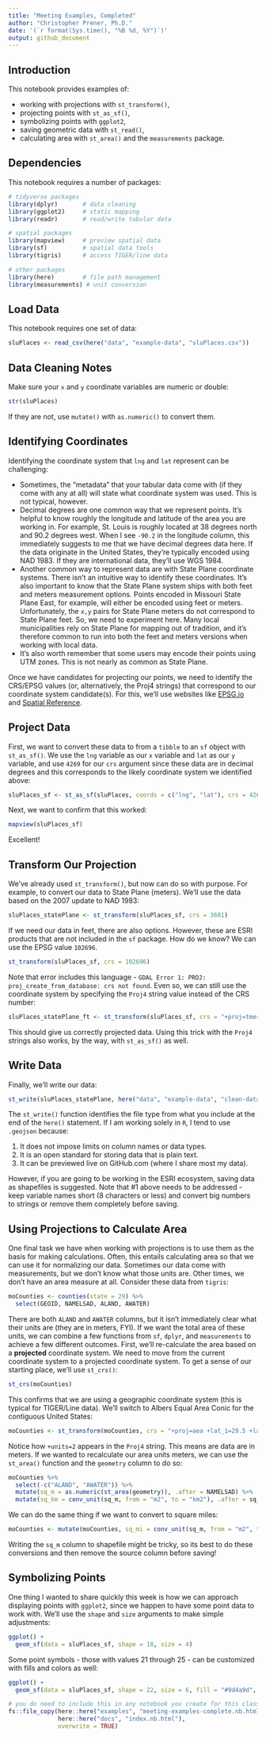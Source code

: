 ```yaml
---
title: "Meeting Examples, Completed"
author: "Christopher Prener, Ph.D."
date: '(`r format(Sys.time(), "%B %d, %Y")`)'
output: github_document
---
```


## Introduction
This notebook provides examples of:

  * working with projections with `st_transform()`, 
  * projecting points with `st_as_sf()`,
  * symbolizing points with `ggplot2`,
  * saving geometric data with `st_read()`,
  * calculating area with `st_area()` and the `measurements` package.

## Dependencies
This notebook requires a number of packages:

```r
# tidyverse packages
library(dplyr)       # data cleaning
library(ggplot2)     # static mapping
library(readr)       # read/write tabular data

# spatial packages
library(mapview)     # preview spatial data
library(sf)          # spatial data tools
library(tigris)      # access TIGER/line data

# other packages
library(here)        # file path management
library(measurements) # unit conversion
```

## Load Data
This notebook requires one set of data:

```r
sluPlaces <- read_csv(here("data", "example-data", "sluPlaces.csv"))
```

## Data Cleaning Notes
Make sure your `x` and `y` coordinate variables are numeric or double:

```r
str(sluPlaces)
```

If they are not, use `mutate()` with `as.numeric()` to convert them.

## Identifying Coordinates
Identifying the coordinate system that `lng` and `lat` represent can be challenging:

  * Sometimes, the "metadata" that your tabular data come with (if they come with any at all) will state what coordinate system was used. This is not typical, however.
  * Decimal degrees are one common way that we represent points. It's helpful to know roughly the longitude and latitude of the area you are working in. For example, St. Louis is roughly located at 38 degrees north and 90.2 degrees west. When I see `-90.2` in the longitude column, this immediately suggests to me that we have decimal degrees data here. If the data originate in the United States, they're typically encoded using NAD 1983. If they are international data, they'll use WGS 1984.
  * Another common way to represent data are with State Plane coordinate systems. There isn't an intuitive way to identify these coordinates. It's also important to know that the State Plane system ships with both feet and meters measurement options. Points encoded in Missouri State Plane East, for example, will either be encoded using feet or meters. Unfortunately, the `x,y` pairs for State Plane meters do not correspond to State Plane feet. So, we need to experiment here. Many local municipalities rely on State Plane for mapping out of tradition, and it's therefore common to run into both the feet and meters versions when working with local data.
  * It's also worth remember that some users may encode their points using UTM zones. This is not nearly as common as State Plane. 
  
Once we have candidates for projecting our points, we need to identify the CRS/EPSG values (or, alternatively, the Proj4 strings) that correspond to our coordinate system candidate(s). For this, we'll use websites like [EPSG.io](https://epsg.io/) and [Spatial Reference](https://spatialreference.org/).

## Project Data
First, we want to convert these data to from a `tibble` to an `sf` object with `st_as_sf()`. We use the `lng` variable as our `x` variable and `lat` as our `y` variable, and use `4269` for our `crs` argument since these data are in decimal degrees and this corresponds to the likely coordinate system we identified above:

```r
sluPlaces_sf <- st_as_sf(sluPlaces, coords = c("lng", "lat"), crs = 4269)
```

Next, we want to confirm that this worked:

```r
mapview(sluPlaces_sf)
```

Excellent!

## Transform Our Projection
We've already used `st_transform()`, but now can do so with purpose. For example, to convert our data to State Plane (meters). We'll use the data based on the 2007 update to NAD 1983:

```r
sluPlaces_statePlane <- st_transform(sluPlaces_sf, crs = 3601)
```

If we need our data in feet, there are also options. However, these are ESRI products that are not included in the `sf` package. How do we know? We can use the EPSG value `102696`.

```r
st_transform(sluPlaces_sf, crs = 102696)
```

Note that error includes this language - `GDAL Error 1: PROJ: proj_create_from_database: crs not found`. Even so, we can still use the coordinate system by specifying the `Proj4` string value instead of the CRS number:

```r
sluPlaces_statePlane_ft <- st_transform(sluPlaces_sf, crs = "+proj=tmerc +lat_0=35.83333333333334 +lon_0=-90.5 +k=0.9999333333333333 +x_0=250000 +y_0=0 +ellps=GRS80 +datum=NAD83 +to_meter=0.3048006096012192 +no_defs ")
```

This should give us correctly projected data. Using this trick with the `Proj4` strings also works, by the way, with `st_as_sf()` as well.

## Write Data
Finally, we'll write our data:

```r
st_write(sluPlaces_statePlane, here("data", "example-data", "clean-data", "sluPlaces.shp"), delete_dsn = TRUE)
```

The `st_write()` function identifies the file type from what you include at the end of the `here()` statement. If I am working solely in `R`, I tend to use `.geojson` because:

  1. It does not impose limits on column names or data types.
  2. It is an open standard for storing data that is plain text.
  3. It can be previewed live on GitHub.com (where I share most my data).

However, if you are going to be working in the ESRI ecosystem, saving data as shapefiles is suggested. Note that #1 above needs to be addressed - keep variable names short (8 characters or less) and convert big numbers to strings or remove them completely before saving.

## Using Projections to Calculate Area
One final task we have when working with projections is to use them as the basis for making calculations. Often, this entails calculating area so that we can use it for normalizing our data. Sometimes our data come with measurements, but we don't know what those units are. Other times, we don't have an area measure at all. Consider these data from `tigris`:

```r
moCounties <- counties(state = 29) %>%
  select(GEOID, NAMELSAD, ALAND, AWATER)
```

There are both `ALAND` and `AWATER` columns, but it isn't immediately clear what their units are (they are in meters, FYI). If we want the total area of these units, we can combine a few functions from `sf`, `dplyr`, and `measurements` to achieve a few different outcomes. First, we'll re-calculate the area based on a **projected** coordinate system. We need to move from the current coordinate system to a projected coordinate system. To get a sense of our starting place, we'll use `st_crs()`:

```r
st_crs(moCounties)
```

This confirms that we are using a geographic coordinate system (this is typical for TIGER/Line data). We'll switch to Albers Equal Area Conic for the contiguous United States:

```r
moCounties <- st_transform(moCounties, crs = "+proj=aea +lat_1=29.5 +lat_2=45.5 +lat_0=37.5 +lon_0=-96 +x_0=0 +y_0=0 +ellps=GRS80 +datum=NAD83 +units=m +no_defs")
```

Notice how `+units=2` appears in the `Proj4` string. This means are data are in meters. If we wanted to recalculate our area units meters, we can use the `st_area()` function and the `geometry` column to do so:

```r
moCounties %>%
  select(-c("ALAND", "AWATER")) %>%
  mutate(sq_m = as.numeric(st_area(geometry)), .after = NAMELSAD) %>%
  mutate(sq_km = conv_unit(sq_m, from = "m2", to = "km2"), .after = sq_m) -> moCounties
```

We can do the same thing if we want to convert to square miles:

```r
moCounties <- mutate(moCounties, sq_mi = conv_unit(sq_m, from = "m2", to = "mi2"), .after = sq_km)
```

Writing the `sq_m` column to shapefile might be tricky, so its best to do these conversions and then remove the source column before saving!

## Symbolizing Points
One thing I wanted to share quickly this week is how we can approach displaying points with `ggplot2`, since we happen to have some point data to work with. We'll use the `shape` and `size` arguments to make simple adjustments:

```r
ggplot() +
  geom_sf(data = sluPlaces_sf, shape = 18, size = 4)
```

Some point symbols - those with values 21 through 25 - can be customized with fills and colors as well:

```r
ggplot() +
  geom_sf(data = sluPlaces_sf, shape = 22, size = 6, fill = "#9d4a9d", color = "#5d92e5")
```


```r
# you do need to include this in any notebook you create for this class
fs::file_copy(here::here("examples", "meeting-examples-complete.nb.html"), 
              here::here("docs", "index.nb.html"), 
              overwrite = TRUE)
```

